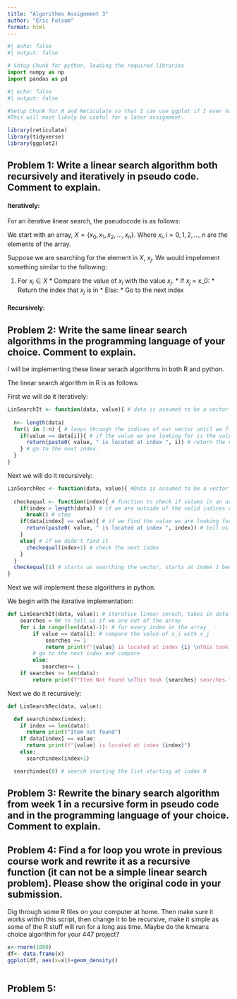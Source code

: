 ```yaml
---
title: "Algorithms Assignment 3"
author: "Eric Folsom"
format: html
---
```


```python
#| echo: false
#| output: false

# Setup Chunk for python, loading the required libraries
import numpy as np
import pandas as pd
```


```r
#| echo: false
#| output: false

#Setup Chunk for R and Reticulate so that I can use ggplot if I ever have to graph stuff.
#This will most likely be useful for a later assignment.

library(reticulate)
library(tidyverse)
library(ggplot2)
```


## Problem 1: Write a linear search algorithm both recursively and iteratively in pseudo code. Comment to explain.

#### Iteratively:

For an iterative linear search, the pseudocode is as follows:

We start with an array, $X = \{x_0, x_1, x_2, \ldots, x_n\}$. Where $x_i, i = 0,1,2,\ldots,n$ are the elements of the array.

Suppose we are searching for the element in $X$, $x_j$. We would impelement something similar to the following:

1. For $x_i \in X$
       * Compare the value of $x_i$ with the value $x_j$.
         * If $x_j$ = x_0:
          * Return the index that $x_j$ is in
         * Else:
           * Go to the next index



#### Recursively:

## Problem 2: Write the same linear search algorithms in the programming language of your choice. Comment to explain.

I will be implementing these linear serach algorithms in both R and python. 

The linear search algorithm in R is as follows:

First we will do it iteratively:

```r
LinSearchIt <- function(data, value){ # data is assumed to be a vector
  
  n<- length(data)
  for(i in 1:n) { # loops through the indices of our vector until we find the value we are looking for 
    if(value == data[i]){ # if the value we are looking for is the value in the index we are searching
      return(paste0( value, " is located at index ", i)) # return the value and its index
    } # go to the next index.
  }
}
```

Next we will do it recursively:

```r
LinSearchRec <- function(data, value){ #Data is assumed to be a vector
  
  checkequal <- function(index){ # function to check if values in an array are equal to some value
    if(index > length(data)) # if we are outside of the valid indices of our vector. 
      break() # stop
    if(data[index] == value){ # if we find the value we are looking for
      return(paste0( value, " is located at index ", index)) # tell us where it is
    }
    else{ # if we didn't find it
      checkequal(index+1) # check the next index
    }
  }
  checkequal(1) # starts us searching the vector, starts at index 1 because this is R.
}
```

Next we will implement these algorithms in python.

We begin with the iterative implementation:

```python
def LinSearchIt(data, value): # iterative linear serach, takes in data as a list of integers
    searches = 0# to tell us if we are out of the array
    for i in range(len(data)-1): # for every index in the array
        if value == data[i]: # compare the value of x_i with x_j
            searches += 1
            return print(f"{value} is located at index {i} \nThis took {searches} searches.") # tell us if we find the value or not,
        # go to the next index and compare
        else:
           searches+= 1
    if searches >= len(data):
        return print(f"Item Not Found \nThis took {searches} searches.")
 ```

Next we do it recursively:

```python
def LinSearchRec(data, value):

  def searchindex(index):
    if index == len(data):
      return print("Item not found")
    if data[index] == value:
      return print(f"{value} is located at index {index}")
    else:
      searchindex(index+1)

  searchindex(0) # search starting the list starting at index 0
```

## Problem 3: Rewrite the binary search algorithm from week 1 in a recursive form in pseudo code and in the programming language of your choice. Comment to explain.

## Problem 4: Find a for loop you wrote in previous course work and rewrite it as a recursive function (it can not be a simple linear search problem). Please show the original code in your submission.

Dig through some R files on your computer at home. Then make sure it works within this script, then change it to be recursive, make it simple as some of the R stuff will run for a long ass time. Maybe do the kmeans choice algorithm for your 447 project?

```r
x<-rnorm(1000)
df<- data.frame(x)
ggplot(df, aes(x=x))+geom_density()


```


```r

```

## Problem 5: 

